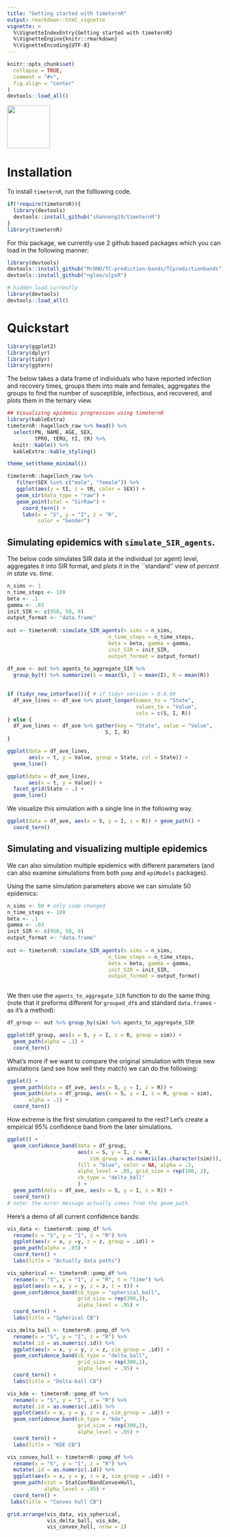 ```yaml
---
title: "Getting started with timeternR"
output: rmarkdown::html_vignette
vignette: >
  %\VignetteIndexEntry{Getting started with timeternR}
  %\VignetteEngine{knitr::rmarkdown}
  %\VignetteEncoding{UTF-8}
---
```


```r
knitr::opts_chunk$set(
  collapse = TRUE,
  comment = "#>",
  fig.align = "center"
)
devtools::load_all()
```

<left>
![](timeternRhex.png){width=100px}
</left>

# Installation

To install `timeternR`, run the folllowing code.

```r
if(!require(timeternR)){
  library(devtools)
  devtools::install_github("shannong19/timeternR")
}
library(timeternR)
```

For this package, we currently use 2 github based packages which you can load in the following manner:

```r
library(devtools)
devtools::install_github("Mr8ND/TC-prediction-bands/TCpredictionbands")
devtools::install_github("ngloe/olpsR")
```


```r
# hidden load currently
library(devtools)
devtools::load_all()
```

# Quickstart

```r
library(ggplot2)
library(dplyr)
library(tidyr)
library(ggtern)
```

The below takes a data frame of individuals who have reported infection and recovery times, groups them into male and females, aggregates the groups to find the number of susceptible, infectious, and recovered, and plots them in the ternary view.

```r
## Visualizing epidemic progression using timeternR
library(kableExtra)
timeternR::hagelloch_raw %>% head() %>%
  select(PN, NAME, AGE, SEX,
         tPRO, tERU, tI, tR) %>%
  knitr::kable() %>%
  kableExtra::kable_styling()

```

```r
theme_set(theme_minimal())

timeternR::hagelloch_raw %>%
   filter(SEX %in% c("male", "female")) %>%
   ggplot(aes(y = tI, z = tR, color = SEX)) +
   geom_sir(data_type = "raw") + 
   geom_point(stat = "SirRaw") + 
     coord_tern() +
     labs(x = "S", y = "I", z = "R",
          color = "Gender") 
```


## Simulating epidemics with `simulate_SIR_agents`.

The below code simulates SIR data at the individual (or agent) level, aggregates it into SIR format, and plots it in the ``standard'' view of *percent in state* vs. *time*.
	
```r
n_sims <- 1
n_time_steps <- 100
beta <- .1
gamma <- .03
init_SIR <- c(950, 50, 0)
output_format <- "data.frame"
    
out <- timeternR::simulate_SIR_agents(n_sims = n_sims,
                                 n_time_steps = n_time_steps,
                                 beta = beta, gamma = gamma,
                                 init_SIR = init_SIR,
                                 output_format = output_format)
              
df_ave <- out %>% agents_to_aggregate_SIR %>%
  group_by(t) %>% summarize(S = mean(S), I = mean(I), R = mean(R))

                   
if (tidyr_new_interface()){ # if tidyr version > 0.8.99
  df_ave_lines <- df_ave %>% pivot_longer(names_to = "State", 
                                          values_to = "Value",
                                          cols = c(S, I, R))
} else {
  df_ave_lines <- df_ave %>% gather(key = "State", value = "Value",
                                S, I, R)
}

ggplot(data = df_ave_lines,
       aes(x = t, y = Value, group = State, col = State)) +
  geom_line()

ggplot(data = df_ave_lines,
       aes(x = t, y = Value)) +
  facet_grid(State ~ .) + 
  geom_line() 


```

We visualize this simulation with a single line in the following way.

```r
ggplot(data = df_ave, aes(x = S, y = I, z = R)) + geom_path() +
  coord_tern()
```

## Simulating and visualizing multiple epidemics 

We can also simulation multiple epidemics with different parameters (and can also examine simulations from both `pomp` and `epiModels` packages).

Using the same simulation parameters above we can simulate 50 epidemics:

```r
n_sims <- 50 # only code changed
n_time_steps <- 100
beta <- .1
gamma <- .03
init_SIR <- c(950, 50, 0)
output_format <- "data.frame"
    
out <- timeternR::simulate_SIR_agents(n_sims = n_sims,
                                 n_time_steps = n_time_steps,
                                 beta = beta, gamma = gamma,
                                 init_SIR = init_SIR,
                                 output_format = output_format)
          
```

We then use the `agents_to_aggregate_SIR` function to do the same thing (note that it preforms different for `grouped_df`s and standard `data.frame`s - as it's a method):

```r
df_group <- out %>% group_by(sim) %>% agents_to_aggregate_SIR 

ggplot(df_group, aes(x = S, y = I, z = R, group = sim)) +
  geom_path(alpha = .1) +
  coord_tern()
```

What's more if we want to compare the original simulation with these new simulations (and see how well they match) we can do the following:

```r
ggplot() + 
  geom_path(data = df_ave, aes(x = S, y = I, z = R)) +
  geom_path(data = df_group, aes(x = S, y = I, z = R, group = sim),
       alpha = .1) +
  coord_tern() 
```

How extreme is the first simulation compared to the rest? Let's create a empirical 95% confidence band from the later simulations.

```r
ggplot() + 
  geom_confidence_band(data = df_group, 
                       aes(x = S, y = I, z = R,
                           sim_group = as.numeric(as.character(sim))),
                       fill = "blue", color = NA, alpha = .2,
                       alpha_level = .05, grid_size = rep(100, 2),
                       cb_type = "delta_ball"
                       ) +
  geom_path(data = df_ave, aes(x = S, y = I, z = R)) +
  coord_tern() 
# note: the error message actually comes from the geom_path
```

Here's a demo of all current confidence bands:
```r
vis_data <- timeternR::pomp_df %>%
  rename(x = "S", y = "I", z = "R") %>%
  ggplot(aes(x = x, y =y, z = z, group = .id)) +
  geom_path(alpha = .03) +
  coord_tern() +
  labs(title = "Actually data paths")

vis_spherical <- timeternR::pomp_df %>%
  rename(x = "S", y = "I", z = "R", t = "time") %>%
  ggplot(aes(x = x, y = y, z = z, t = t)) +
  geom_confidence_band(cb_type = "spherical_ball",
                       grid_size = rep(300,2),
                       alpha_level = .95) +
  coord_tern() +
  labs(title = "Spherical CB")

vis_delta_ball <- timeternR::pomp_df %>%
  rename(x = "S", y = "I", z = "R") %>%
  mutate(.id = as.numeric(.id)) %>%
  ggplot(aes(x = x, y = y, z = z, sim_group = .id)) +
  geom_confidence_band(cb_type = "delta_ball",
                       grid_size = rep(300,2),
                       alpha_level = .95) +
  coord_tern() +
  labs(title = "Delta-ball CB")

vis_kde <- timeternR::pomp_df %>%
  rename(x = "S", y = "I", z = "R") %>%
  mutate(.id = as.numeric(.id)) %>%
  ggplot(aes(x = x, y = y, z = z, sim_group = .id)) +
  geom_confidence_band(cb_type = "kde",
                       grid_size = rep(300,2),
                       alpha_level = .95) +
  coord_tern() +
  labs(title = "KDE CB")

vis_convex_hull <- timeternR::pomp_df %>%
  rename(x = "S", y = "I", z = "R") %>%
  mutate(.id = as.numeric(.id)) %>%
  ggplot(aes(x = x, y = y, z = z, sim_group = .id)) +
  geom_path(stat = StatConfBandConvexHull,
            alpha_level = .95) +
  coord_tern() +
 labs(title = "Convex hull CB")

grid.arrange(vis_data, vis_spherical,
             vis_delta_ball, vis_kde,
             vis_convex_hull, nrow = 2)
```
